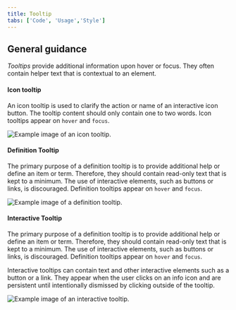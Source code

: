 ```yaml
---
title: Tooltip
tabs: ['Code', 'Usage','Style']
---
```

## General guidance

_Tooltips_ provide additional information upon hover or focus. They often contain helper text that is contextual to an element.

#### Icon tooltip

An icon tooltip is used to clarify the action or name of an interactive icon button. The tooltip content should only contain one to two words. Icon tooltips appear on `hover` and `focus`.

<ImageComponent cols="8"  caption="Icon tooltip used to clarify the action or name of an interactive icon button.">

![Example image of an icon tooltip.](images/tooltip-usage-1.png)

</ImageComponent>

#### Definition Tooltip

The primary purpose of a definition tooltip is to provide additional help or define an item or term. Therefore, they should contain read-only text that is kept to a minimum. The use of interactive elements, such as buttons or links, is discouraged. Definition tooltips appear on `hover` and `focus`.

<ImageComponent cols="8"  caption="Definition tooltip used to define a Form label.">

![Example image of a definition tooltip.](images/tooltip-usage-2.png)

</ImageComponent>

#### Interactive Tooltip

The primary purpose of a definition tooltip is to provide additional help or define an item or term. Therefore, they should contain read-only text that is kept to a minimum. The use of interactive elements, such as buttons or links, is discouraged. Definition tooltips appear on `hover` and `focus`.

Interactive tooltips can contain text and other interactive elements such as a button or a link. They appear when the user clicks on an info icon and are persistent until intentionally dismissed by clicking outside of the tooltip.

<ImageComponent cols="8"  caption="Example of an interactive tooltip.">

![Example image of an interactive tooltip.](images/tooltip-usage-3.png)

</ImageComponent>
